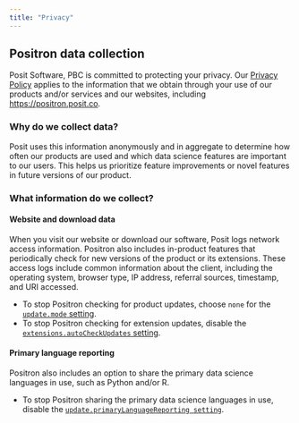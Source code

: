 ```yaml
---
title: "Privacy"
---
```


## Positron data collection

Posit Software, PBC is committed to protecting your privacy. Our [Privacy Policy](https://posit.co/about/privacy-policy/) applies to the information that we obtain through your use of our products and/or services and our websites, including <https://positron.posit.co>.

### Why do we collect data?

Posit uses this information anonymously and in aggregate to determine how often our products are used and which data science features are important to our users. This helps us prioritize feature improvements or novel features in future versions of our product.

### What information do we collect?

#### Website and download data

When you visit our website or download our software, Posit logs network access information. Positron also includes in-product features that periodically check for new versions of the product or its extensions. These access logs include common information about the client, including the operating system, browser type, IP address, referral sources, timestamp, and URI accessed. 

- To stop Positron checking for product updates, choose `none` for the [`update.mode` setting](positron://settings/update.mode).
- To stop Positron checking for extension updates, disable the [`extensions.autoCheckUpdates` setting](positron://settings/extensions.autoCheckUpdates).

#### Primary language reporting

Positron also includes an option to share the primary data science languages in use, such as Python and/or R.

- To stop Positron sharing the primary data science languages in use, disable the  [`update.primaryLanguageReporting setting`](positron://settings/update.primaryLanguageReporting).
